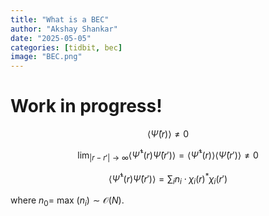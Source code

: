```yaml
---
title: "What is a BEC"
author: "Akshay Shankar"
date: "2025-05-05"
categories: [tidbit, bec]
image: "BEC.png"
---
```


# Work in progress!

$$
\langle \hat{\Psi}(r) \rangle \neq 0
$$

$$
\lim_{|r-r'|\to\infty}\langle \hat{\Psi}^{\dagger}(r)\hat{\Psi}(r')\rangle = \langle \hat{\Psi}^{\dagger}(r)\rangle \langle \hat{\Psi}(r')\rangle \neq 0 
$$

$$
\langle \hat{\Psi}^{\dagger}(r)\hat{\Psi}(r')\rangle = \sum_{i} n_i \cdot \chi_i(r)^* \chi_i(r')
$$

where $n_0=$ max $(n_i) \sim \mathcal{O}(N)$.